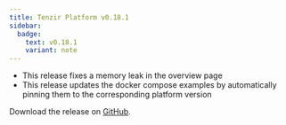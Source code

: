 ```yaml
---
title: Tenzir Platform v0.18.1
sidebar:
  badge:
    text: v0.18.1
    variant: note
---
```


* This release fixes a memory leak in the overview page
* This release updates the docker compose examples by automatically pinning them to the corresponding platform version

Download the release on [GitHub](https://github.com/tenzir/platform/releases/tag/v0.18.1).
